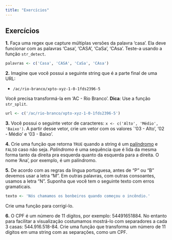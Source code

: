 ```yaml
---
title: "Exercícios"
---
```


## Exercícios

**1.** Faça uma regex que capture múltiplas versões da palavra 'casa'. Ela deve funcionar
com as palavras 'Casa', 'CASA', 'CaSa', 'CAsa'. Teste-a usando a função `str_detect`.

```r
palavras <- c('Casa', 'CASA', 'CaSa', 'CAsa')
```

**2.** Imagine que você possui a seguinte string que é a parte final de uma URL:

* `/ac/rio-branco/xpto-xyz-1-0-1fds2396-5`

Você precisa transformá-la em 'AC - Rio Branco'. **Dica**: Use a função `str_split`.

```r
url <- c('/ac/rio-branco/xpto-xyz-1-0-1fds2396-5')
```

**3.** Você possui o seguinte vetor de caracteres: `x <- c('Alto', 'Médio', 'Baixo')`. A partir desse vetor,
crie um vetor com os valores `'03 - Alto', '02 - Médio' e '03 - Baixo'.

**4.** Crie uma função que retorna `TRUE` quando a string é um [palíndromo](https://pt.wikipedia.org/wiki/Pal%C3%ADndromo) e `FALSO` caso não seja.
*Palíndromo* é uma sequência que é lida da mesma forma tanto da direita pra esquerda quanto
da esquerda para a direita. O nome 'Ana', por exemplo, é um palíndromo.

**5.** De acordo com as regras da língua portuguesa, antes de “P” ou “B” devemos usar a letra “M”. Em outras palavras, com outras consoantes, usamos a letra “N”. Suponha que você tem o seguinte
texto com erros gramaticais.

```r
texto <- 'Nós chamamos os bonbeiros quando começou o incêndio.'
```

Crie uma função para corrigí-lo. 

**6.** O CPF é um número de 11 dígitos, por exemplo: 54491651884. No entanto para facilitar
a visualização costumamos mostrá-lo com separadores a cada 3 casas: 544.916.518-84.
Crie uma função que transforma um número de 11 dígitos em uma string com as separações, como um CPF.


